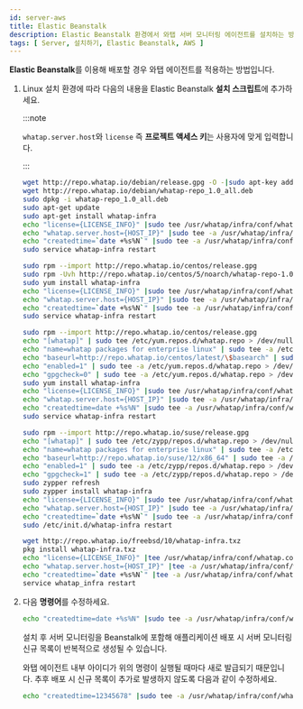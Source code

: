 ```yaml
---
id: server-aws
title: Elastic Beanstalk
description: Elastic Beanstalk 환경에서 와탭 서버 모니터링 에이전트를 설치하는 방법을 제공합니다.
tags: [ Server, 설치하기, Elastic Beanstalk, AWS ]
---
```



**Elastic Beanstalk**를 이용해 배포할 경우 와탭 에이전트를 적용하는 방법입니다.

1. Linux 설치 환경에 따라 다음의 내용을 Elastic Beanstalk **설치 스크립트**에 추가하세요.

    :::note

    `whatap.server.host`와 `license` 즉 **프로젝트 액세스 키**는 사용자에 맞게 입력합니다.
    
    :::

    <Tabs>
    <TabItem value="du" label="Debian / Ubuntu" default>

    ```bash
    wget http://repo.whatap.io/debian/release.gpg -O -|sudo apt-key add -
    wget http://repo.whatap.io/debian/whatap-repo_1.0_all.deb
    sudo dpkg -i whatap-repo_1.0_all.deb
    sudo apt-get update
    sudo apt-get install whatap-infra
    echo "license={LICENSE_INFO}" |sudo tee /usr/whatap/infra/conf/whatap.conf
    echo "whatap.server.host={HOST_IP}" |sudo tee -a /usr/whatap/infra/conf/whatap.conf
    echo "createdtime=`date +%s%N`" |sudo tee -a /usr/whatap/infra/conf/whatap.conf
    sudo service whatap-infra restart
    ```

    </TabItem>
    <TabItem value="co" label="CentOS">

    ```bash
    sudo rpm --import http://repo.whatap.io/centos/release.gpg
    sudo rpm -Uvh http://repo.whatap.io/centos/5/noarch/whatap-repo-1.0-1.noarch.rpm
    sudo yum install whatap-infra
    echo "license={LICENSE_INFO}" |sudo tee /usr/whatap/infra/conf/whatap.conf
    echo "whatap.server.host={HOST_IP}" |sudo tee -a /usr/whatap/infra/conf/whatap.conf
    echo "createdtime=`date +%s%N`" |sudo tee -a /usr/whatap/infra/conf/whatap.conf
    sudo service whatap-infra restart
    ```

    </TabItem>
    <TabItem value="al" label="Amazon Linux">

    ```bash
    sudo rpm --import http://repo.whatap.io/centos/release.gpg
    echo "[whatap]" | sudo tee /etc/yum.repos.d/whatap.repo > /dev/null
    echo "name=whatap packages for enterprise linux" | sudo tee -a /etc/yum.repos.d/whatap.repo > /dev/null
    echo "baseurl=http://repo.whatap.io/centos/latest/\$basearch" | sudo tee -a /etc/yum.repos.d/whatap.repo > /dev/null
    echo "enabled=1" | sudo tee -a /etc/yum.repos.d/whatap.repo > /dev/null
    echo "gpgcheck=0" | sudo tee -a /etc/yum.repos.d/whatap.repo > /dev/null
    sudo yum install whatap-infra
    echo "license={LICENSE_INFO}" |sudo tee /usr/whatap/infra/conf/whatap.conf
    echo "whatap.server.host={HOST_IP}" |sudo tee -a /usr/whatap/infra/conf/whatap.conf
    echo "createdtime=date +%s%N" |sudo tee -a /usr/whatap/infra/conf/whatap.conf
    sudo service whatap-infra restart
    ```

    </TabItem>
    </Tabs>
    <Tabs>
    <TabItem value="suse" label="SUSE">

    ```bash 
    sudo rpm --import http://repo.whatap.io/suse/release.gpg
    echo "[whatap]" | sudo tee /etc/zypp/repos.d/whatap.repo > /dev/null
    echo "name=whatap packages for enterprise linux" | sudo tee -a /etc/zypp/repos.d/whatap.repo > /dev/null
    echo "baseurl=http://repo.whatap.io/suse/12/x86_64" | sudo tee -a /etc/zypp/repos.d/whatap.repo > /dev/null
    echo "enabled=1" | sudo tee -a /etc/zypp/repos.d/whatap.repo > /dev/null
    echo "gpgcheck=1" | sudo tee -a /etc/zypp/repos.d/whatap.repo > /dev/null
    sudo zypper refresh
    sudo zypper install whatap-infra
    echo "license={LICENSE_INFO}" |sudo tee /usr/whatap/infra/conf/whatap.conf
    echo "whatap.server.host={HOST_IP}" |sudo tee -a /usr/whatap/infra/conf/whatap.conf
    echo "createdtime=`date +%s%N`" |sudo tee -a /usr/whatap/infra/conf/whatap.conf
    sudo /etc/init.d/whatap-infra restart
    ```

    </TabItem>
    <TabItem value="fb" label="FreeBSD">

    ```bash 
    wget http://repo.whatap.io/freebsd/10/whatap-infra.txz
    pkg install whatap-infra.txz
    echo "license={LICENSE_INFO}" |tee /usr/whatap/infra/conf/whatap.conf
    echo "whatap.server.host={HOST_IP}" |tee -a /usr/whatap/infra/conf/whatap.conf
    echo "createdtime=`date +%s%N`" |tee -a /usr/whatap/infra/conf/whatap.conf
    service whatap_infra restart
    ```

    </TabItem>
    </Tabs>

1. 다음 **명령어**를 수정하세요.

     ```bash
    echo "createdtime=date +%s%N" |sudo tee -a /usr/whatap/infra/conf/whatap.conf
    ```
    설치 후 서버 모니터링을 Beanstalk에 포함해 애플리케이션 배포 시 서버 모니터링 신규 목록이 반복적으로 생성될 수 있습니다. 

    와탭 에이전트 내부 아이디가 위의 명령이 실행될 때마다 새로 발급되기 때문입니다. 추후 배포 시 신규 목록이 추가로 발생하지 않도록 다음과 같이 수정하세요.

    ```bash
    echo "createdtime=12345678" |sudo tee -a /usr/whatap/infra/conf/whatap.conf
    ```